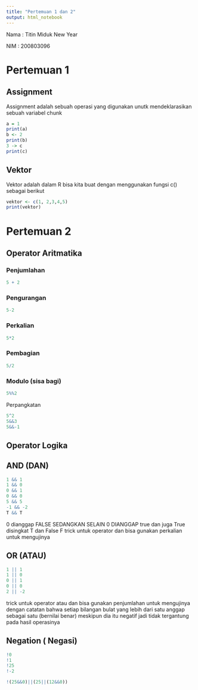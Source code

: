 ---
title: "Pertemuan 1 dan 2"
output: html_notebook
---

Nama : Titin Miduk New Year

NIM : 200803096

# Pertemuan 1

## Assignment

Assignment adalah sebuah operasi yang digunakan unutk mendeklarasikan sebuah variabel chunk

```{r}
a = 1
print(a)
b <- 2
print(b)
3 -> c
print(c)

```

## Vektor

Vektor adalah dalam R bisa kita buat dengan menggunakan fungsi c() sebagai berikut

```{r}
vektor <- c(1, 2,3,4,5)
print(vektor)

```

# Pertemuan 2

## Operator Aritmatika

### Penjumlahan

```{r}
5 + 2
```

### Pengurangan

```{r}
5-2
```

### Perkalian

```{r}
5*2
```

### Pembagian

```{r}
5/2
```

### Modulo (sisa bagi)

```{r}
5%%2
```

Perpangkatan

```{r}
5^2
5&&3
5&&-1
```


## Operator Logika
## AND (DAN)
```{r}
1 && 1
1 && 0
0 && 1
0 && 0
5 && 5
-1 && -2
T && T
```
0 dianggap FALSE SEDANGKAN SELAIN 0 DIANGGAP true
dan juga True disingkat T dan False F
trick untuk operator dan bisa gunakan perkalian untuk mengujinya

## OR (ATAU)
```{r}
1 || 1
1 || 0
0 || 1
0 || 0
2 || -2
```
trick untuk operator atau dan bisa gunakan penjumlahan untuk mengujinya dengan catatan bahwa setiap bilangan bulat yang lebih dari satu anggap sebagai satu (bernilai benar) meskipun dia itu negatif jadi tidak tergantung pada hasil operasinya

## Negation ( Negasi)
```{r}
!0
!1
!25
!-2
```

```{r}
!(25&&0)||(25||(12&&0))

```

